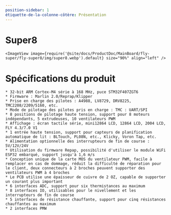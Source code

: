 ```yaml
---
position-sidebar: 1
étiquette-de-la-colonne-côtère: Présentation
---
```


# Super8
    
    <ImageView image={require('@site/docs/ProductDoc/MainBoard/fly-super/fly-super8/img/super8.webp').default} size="90%" align="left" />


# Spécifications du produit


    * 32-bit ARM Cortex-M4 série à 168 MHz, puce STM32F407ZGT6
    * Firmware : Marlin 2.0/Reprap/Klipper
    * Prise en charge des pilotes : A4988, LV8729, DRV8225, TMC2208/2209/5160, etc.
    * Mode de pilotage des pilotes pris en charge : TMC : UART/SPI
    * 8 positions de pilotage haute tension, support pour 8 moteurs indépendants, 5 extrudeuses, 10 ventilateurs PWM
    * Affichage : écran tactile série, mini12864 LCD, 12864 LCD, 2004 LCD, FLY 4.3/7.0 V1
    * 1 entrée haute tension, support pour capteurs de planification automatique de lit : BLTouch, PL08N, etc., Klicky, Voron Tap, etc.
    * Alimentation optionnelle des interrupteurs de fin de course : 5V/12V/24V
    * Utilisation du firmware Repap, possibilité d'utiliser le module WiFi ESP32 embarqué, support jusqu'à 1,6 m/s
    * Conception unique de la carte MOS du ventilateur PWM, facile à remplacer en cas de dommage, réduit la difficulté de réparation pour le client, deux connecteurs à 2 broches peuvent supporter des ventilateurs PWM à 4 broches
    * Le PCB utilise une épaisseur de cuivre de 2 OZ, capable de supporter un courant plus important
    * 6 interfaces ADC, support pour six thermistances au maximum
    * 8 interfaces IO, utilisables pour le nivellement et les interrupteurs de fin de course
    * 5 interfaces de résistance chauffante, support pour cinq résistances chauffantes au maximum
    * 2 interfaces PMW